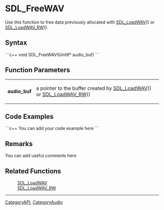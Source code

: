<!-- pragma section-numbers off -->
<!-- pragma disable-camelcase -->

= SDL_FreeWAV =
Use this function to free data previously allocated with [[SDL_LoadWAV]]() or [[SDL_LoadWAV_RW]]().


== Syntax ==
```c++
void SDL_FreeWAV(Uint8* audio_buf)
```

== Function Parameters ==
{|
|'''audio_buf'''
|a pointer to the buffer created by [[SDL_LoadWAV]]() or [[SDL_LoadWAV_RW]]()
|}

== Code Examples ==
```c++
You can add your code example here
```

== Remarks ==
You can add useful comments here

== Related Functions ==
:[[SDL_LoadWAV]]
:[[SDL_LoadWAV_RW]]

----
[[CategoryAPI]], [[CategoryAudio]]
